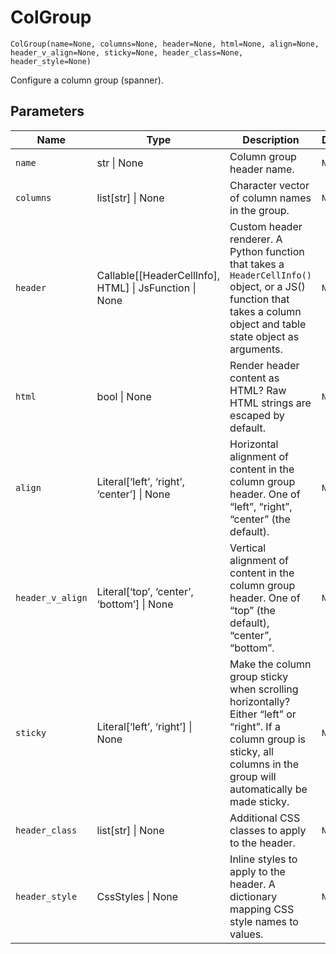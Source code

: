 # ColGroup { #reactable.ColGroup }

`ColGroup(name=None, columns=None, header=None, html=None, align=None, header_v_align=None, sticky=None, header_class=None, header_style=None)`

Configure a column group (spanner).

## Parameters

| Name             | Type                                                       | Description                                                                                                                                                                    | Default   |
|------------------|------------------------------------------------------------|--------------------------------------------------------------------------------------------------------------------------------------------------------------------------------|-----------|
| `name`           | str \| None                                                | Column group header name.                                                                                                                                                      | `None`    |
| `columns`        | list\[str\] \| None                                        | Character vector of column names in the group.                                                                                                                                 | `None`    |
| `header`         | Callable\[\[HeaderCellInfo\], HTML\] \| JsFunction \| None | Custom header renderer. A Python function that takes a `HeaderCellInfo()` object, or a JS() function that takes a column object and table state object as arguments.           | `None`    |
| `html`           | bool \| None                                               | Render header content as HTML? Raw HTML strings are escaped by default.                                                                                                        | `None`    |
| `align`          | Literal\['left', 'right', 'center'\] \| None               | Horizontal alignment of content in the column group header. One of "left", "right", "center" (the default).                                                                    | `None`    |
| `header_v_align` | Literal\['top', 'center', 'bottom'\] \| None               | Vertical alignment of content in the column group header. One of "top" (the default), "center", "bottom".                                                                      | `None`    |
| `sticky`         | Literal\['left', 'right'\] \| None                         | Make the column group sticky when scrolling horizontally?  Either "left" or "right".  If a column group is sticky, all columns in the group will automatically be made sticky. | `None`    |
| `header_class`   | list\[str\] \| None                                        | Additional CSS classes to apply to the header.                                                                                                                                 | `None`    |
| `header_style`   | CssStyles \| None                                          | Inline styles to apply to the header. A dictionary mapping CSS style names to values.                                                                                          | `None`    |